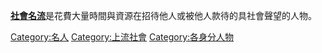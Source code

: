 '''[[社會名流|社會名流]]'''是花費大量時間與資源在招待他人或被他人款待的具社會聲望的人物。
{{Cat more|社會名流}}
{{Commons cat|Socialites}}

[[Category:名人|Category:名人]]
[[Category:上流社會|Category:上流社會]]
[[Category:各身分人物|Category:各身分人物]]